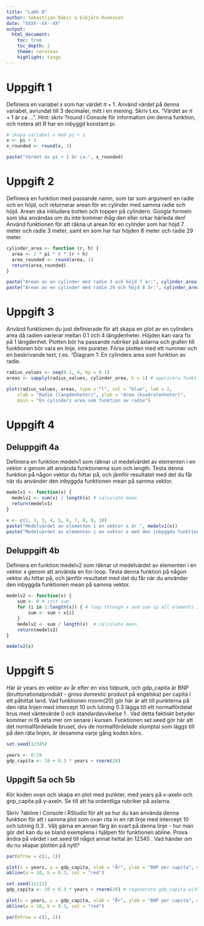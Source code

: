 ```yaml
---
title: "Labb 0"
author: Sebastijan Babic & Esbjörn Runesson
date: "XXXX--XX--XX"
output: 
  html_document:
    toc: true                
    toc_depth: 2             
    theme: cerulean          
    highlight: tango         
---
```



# Uppgift 1
Definiera en variabel $x$ som har värdet $\pi+1$. Använd värdet på denna variabel, avrundat till 3 decimaler, 
mitt i en mening. Skriv t.ex. "Värdet av $\pi+1$ är ca ...". Hint: skriv ?round i Console för information om denna funktion, 
och notera att $R$ har en inbyggd konstant pi.

```r
# skapa variabel x med pi + 1
x <- pi + 1
x_rounded <- round(x, 3)

paste("Värdet av pi + 1 är ca:", x_rounded)
```

# Uppgift 2
Definiera en funktion med passande namn, som tar som argument en radie och en höjd, och returnerar arean för en cylinder med samma radie och höjd. 
Arean ska inkludera botten och toppen på cylindern. Googla formeln som ska användas om du inte kommer ihåg den eller orkar härleda den!
Använd funktionen för att räkna ut arean för en cylinder som har höjd 7 meter och radie 3 meter, samt en som har har höjden 8 meter och radie 29 meter.

```r
cylinder_area <- function (r, h) {
  area <- 2 * pi * r * (r + h)
  area_rounded <- round(area, 1)
  return(area_rounded)
}

paste("Arean av en cylinder med radie 3 och höjd 7 är:", cylinder_area(3, 7))
paste("Arean av en cylinder med radie 29 och höjd 8 är:", cylinder_area(29, 8))
```

# Uppgift 3
Använd funktionen du just definierade för att skapa en plot av en cylinders area då radien varierar mellan 0.1 och 4 längdenheter. 
Höjden kan vara fix på 1 längdenhet. Plotten bör ha passande rubriker på axlarna och grafen till funktionen bör vara en linje, inte punkter.
Förse plotten med ett nummer och en beskrivande text, t.ex. "Diagram 1: En cylinders area som funktion av radie.

```r
radius_values <- seq(0.1, 4, by = 0.1)
areas <- sapply(radius_values, cylinder_area, h = 1) # applicera funktion på list av vektorerna, radius_values

plot(radius_values, areas, type = "l", col = "blue", lwd = 2,
    xlab = "Radie (längdenheter)", ylab = "Area (kvadratenheter)",
    main = "En cylinders area som funktion av radie")
```

# Uppgift 4
## Deluppgift 4a
Definiera en funktion medelv1 som räknar ut medelvärdet av elementen i en vektor x genom att använda funktionerna sum och length. 
Testa denna funktion på någon vektor du hittar på, och jämför resultatet med det du får när du använder den inbyggda funktionen mean på samma vektor.
```r
medelv1 <- function(x) {
  medelv1 <- sum(x) / length(x) # calculate mean
  return(medelv1)
}

x <- c(1, 2, 3, 4, 5, 6, 7, 8, 9, 10)
paste("Medelvärdet av elementen i en vektor x är ", medelv1(x))
paste("Medelvärdet av elementen i en vektor x med den inbyggda funktionen är ", mean(x))
```



## Deluppgift 4b
Definiera en funktion medelv2 som räknar ut medelvärdet av elementen i en vektor $x$ genom att använda en for-loop. 
Testa denna funktion på någon vektor du hittar på, och jämför resultatet med det du får när du använder den inbyggda funktionen mean på samma vektor.

```r
medelv2 <- function(x) {
    sum <- 0 # init sum
    for (i in 1:length(x)) { # loop through x and sum up all elements in x
        sum <- sum + x[i]
    }
    medelv2 <- sum / length(x)  # calculate mean
    return(medelv2)
}

medelv2(x)
```

# Uppgift 5
Här är years en vektor av år efter en viss tidpunk, och gdp_capita är BNP (bruttonationalprodukt - gross domestic product på engelska) 
per capita i ett påhittat land. Vad funktionen rnorm(20) gör här är att till punkterna på den räta linjen med intercept 10 och lutning 0.3 
lägga till ett normalfördelat brus med väntevärde 0 och standardavvikelse 1 . Vad detta faktiskt betyder kommer ni få veta mer om senare i kursen. 
Funktionen set.seed gör här att det normalfördelade bruset, dvs de normalfördelade slumptal som läggs till på den räta linjen, 
är desamma varje gång koden körs.
```r
set.seed(12345)

years <- 0:19
gdp_capita <- 10 + 0.3 * years + rnorm(20)
```

## Uppgift 5a och 5b
Kör koden ovan och skapa en plot med punkter, med years på x-axeln och gnp_capita på y-axeln. Se till att ha ordentliga rubriker på axlarna.

Skriv ?abline i Console i RStudio för att se hur du kan använda denna funktion för att i samma plot som ovan rita in en rät linje med 
intercept 10 och lutning 0.3 . Välj gärna en annan färg än svart på denna linje - hur man gör det kan du se bland exemplena i hjälpen 
för funktionen abline. Prova ändra på värdet i set.seed till något annat heltal än 12345 . Vad händer om du nu skapar plotten på nytt?
```r
par(mfrow = c(1, 2))

plot(x = years, y = gdp_capita, xlab = "År", ylab = "BNP per capita", main = "BNP per capita över tid")
abline(a = 10, b = 0.3, col = "red")

set.seed(11111)
gdp_capita <- 10 + 0.3 * years + rnorm(20) # regenerate gdp_capita with new seed

plot(x = years, y = gdp_capita, xlab = "År", ylab = "BNP per capita", main = "BNP per capita över tid")
abline(a = 10, b = 0.3, col = "red")

par(mfrow = c(1, 1)) 
```

